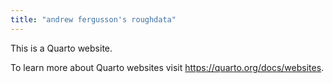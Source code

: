 ```yaml
---
title: "andrew fergusson's roughdata"
---
```


This is a Quarto website.

To learn more about Quarto websites visit <https://quarto.org/docs/websites>.
